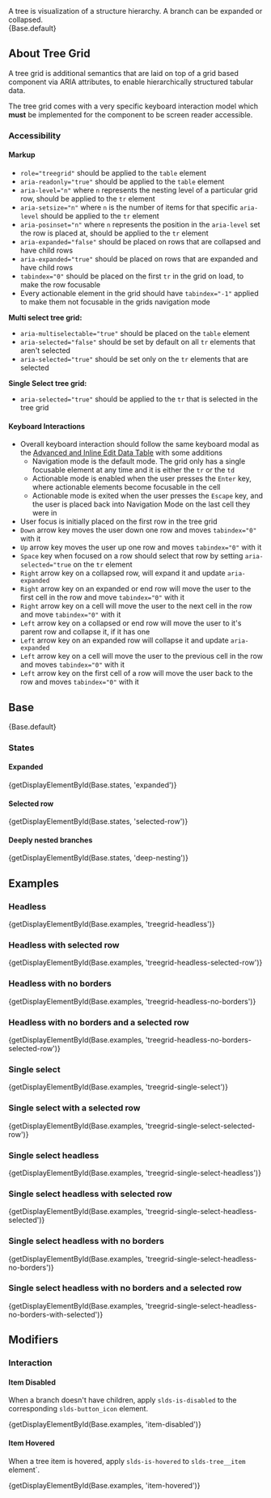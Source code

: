 
<div className="doc lead">
  A tree is visualization of a structure hierarchy. A branch can be expanded or collapsed.
</div>

<CodeView exampleOnly demoStyles="overflow: hidden;">
  {Base.default}
</CodeView>

## About Tree Grid
A tree grid is additional semantics that are laid on top of a grid based component via ARIA attributes, to enable hierarchically structured tabular data.

The tree grid comes with a very specific keyboard interaction model which **must** be implemented for the component to be screen reader accessible.

### Accessibility

#### Markup

  - `role="treegrid"` should be applied to the `table` element
  - `aria-readonly="true"` should be applied to the `table` element
  - `aria-level="n"` where `n` represents the nesting level of a particular grid row, should be applied to the `tr` element
  - `aria-setsize="n"` where `n` is the number of items for that specific `aria-level` should be applied to the `tr` element
  - `aria-posinset="n"` where `n` represents the position in the `aria-level` set the row is placed at, should be applied to the `tr` element
  - `aria-expanded="false"` should be placed on rows that are collapsed and have child rows
  - `aria-expanded="true"` should be placed on rows that are expanded and have child rows
  - `tabindex="0"` should be placed on the first `tr` in the grid on load, to make the row focusable
  - Every actionable element in the grid should have `tabindex="-1"` applied to make them not focusable in the grids navigation mode

**Multi select tree grid:**

  - `aria-multiselectable="true"` should be placed on the `table` element
  - `aria-selected="false"` should be set by default on all `tr` elements that aren't selected
  - `aria-selected="true"` should be set only on the `tr` elements that are selected

**Single Select tree grid:**

  - `aria-selected="true"` should be applied to the `tr` that is selected in the tree grid

#### Keyboard Interactions

  - Overall keyboard interaction should follow the same keyboard modal as the [Advanced and Inline Edit Data Table](/components/data-tables) with some additions
    - Navigation mode is the default mode. The grid only has a single focusable element at any time and it is either the `tr` or the `td`
    - Actionable mode is enabled when the user presses the `Enter` key, where actionable elements become focusable in the cell
    - Actionable mode is exited when the user presses the `Escape` key, and the user is placed back into Navigation Mode on the last cell they were in
  - User focus is initially placed on the first row in the tree grid
  - `Down` arrow key moves the user down one row and moves `tabindex="0"` with it
  - `Up` arrow key moves the user up one row and moves `tabindex="0"` with it
  - `Space` key when focused on a row should select that row by setting `aria-selected="true` on the `tr` element
  - `Right` arrow key on a collapsed row, will expand it and update `aria-expanded`
  - `Right` arrow key on an expanded or end row will move the user to the first cell in the row and move `tabindex="0"` with it
  - `Right` arrow key on a cell will move the user to the next cell in the row and move `tabindex="0"` with it
  - `Left` arrow key on a collapsed or end row will move the user to it's parent row and collapse it, if it has one
  - `Left` arrow key on an expanded row will collapse it and update `aria-expanded`
  - `Left` arrow key on a cell will move the user to the previous cell in the row and moves `tabindex="0"` with it
  - `Left` arrow key on the first cell of a row will move the user back to the row  and moves `tabindex="0"` with it


## Base

<CodeView demoStyles="overflow: hidden;">
  {Base.default}
</CodeView>

### States

#### Expanded

<CodeView demoStyles="overflow: hidden;">
  {getDisplayElementById(Base.states, 'expanded')}
</CodeView>

#### Selected row

<CodeView demoStyles="overflow: hidden;">
  {getDisplayElementById(Base.states, 'selected-row')}
</CodeView>

#### Deeply nested branches

<CodeView demoStyles="overflow: hidden;">
  {getDisplayElementById(Base.states, 'deep-nesting')}
</CodeView>

## Examples

### Headless

<CodeView demoStyles="overflow: hidden;">
  {getDisplayElementById(Base.examples, 'treegrid-headless')}
</CodeView>

### Headless with selected row

<CodeView demoStyles="overflow: hidden;">
  {getDisplayElementById(Base.examples, 'treegrid-headless-selected-row')}
</CodeView>

### Headless with no borders

<CodeView demoStyles="overflow: hidden;">
  {getDisplayElementById(Base.examples, 'treegrid-headless-no-borders')}
</CodeView>

### Headless with no borders and a selected row

<CodeView demoStyles="overflow: hidden;">
  {getDisplayElementById(Base.examples, 'treegrid-headless-no-borders-selected-row')}
</CodeView>

### Single select

<CodeView demoStyles="overflow: hidden;">
  {getDisplayElementById(Base.examples, 'treegrid-single-select')}
</CodeView>

### Single select with a selected row

<CodeView demoStyles="overflow: hidden;">
  {getDisplayElementById(Base.examples, 'treegrid-single-select-selected-row')}
</CodeView>

### Single select headless

<CodeView demoStyles="overflow: hidden;">
  {getDisplayElementById(Base.examples, 'treegrid-single-select-headless')}
</CodeView>

### Single select headless with selected row

<CodeView demoStyles="overflow: hidden;">
  {getDisplayElementById(Base.examples, 'treegrid-single-select-headless-selected')}
</CodeView>

### Single select headless with no borders

<CodeView demoStyles="overflow: hidden;">
  {getDisplayElementById(Base.examples, 'treegrid-single-select-headless-no-borders')}
</CodeView>

### Single select headless with no borders and a selected row

<CodeView demoStyles="overflow: hidden;">
  {getDisplayElementById(Base.examples, 'treegrid-single-select-headless-no-borders-with-selected')}
</CodeView>

## Modifiers
### Interaction

#### Item Disabled

When a branch doesn't have children, apply `slds-is-disabled` to the corresponding `slds-button_icon` element.

<CodeView demoStyles="overflow: hidden;">
  {getDisplayElementById(Base.examples, 'item-disabled')}
</CodeView>

#### Item Hovered

When a tree item is hovered, apply `slds-is-hovered` to `slds-tree__item` element`.

<CodeView demoStyles="overflow: hidden;">
  {getDisplayElementById(Base.examples, 'item-hovered')}
</CodeView>
